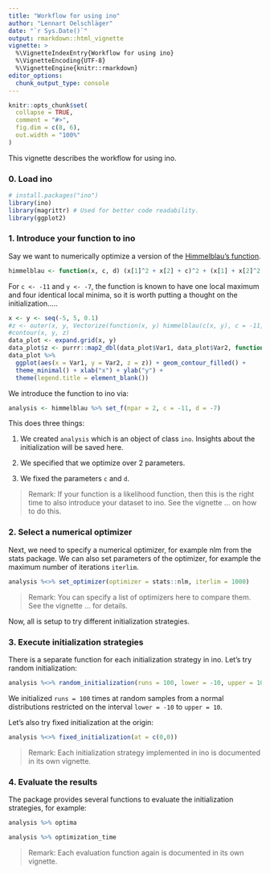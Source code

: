 ```yaml
---
title: "Workflow for using ino"
author: "Lennart Oelschläger"
date: "`r Sys.Date()`"
output: rmarkdown::html_vignette
vignette: >
  %\VignetteIndexEntry{Workflow for using ino}
  %\VignetteEncoding{UTF-8}
  %\VignetteEngine{knitr::rmarkdown}
editor_options: 
  chunk_output_type: console
---
```


```r
knitr::opts_chunk$set(
  collapse = TRUE,
  comment = "#>",
  fig.dim = c(8, 6),
  out.width = "100%"
)
```

This vignette describes the workflow for using ino.

### 0. Load ino

```r
# install.packages("ino")
library(ino)
library(magrittr) # Used for better code readability.
library(ggplot2)
```

### 1. Introduce your function to ino

Say we want to numerically optimize a version of the [Himmelblau's function](https://en.wikipedia.org/wiki/Himmelblau%27s_function).

```r
himmelblau <- function(x, c, d) (x[1]^2 + x[2] + c)^2 + (x[1] + x[2]^2 + d)^2
```

For `c <- -11` and `y <- -7`, the function is known to have one local maximum and four identical local minima, so it is worth putting a thought on the initialization.....

```r
x <- y <- seq(-5, 5, 0.1)
#z <- outer(x, y, Vectorize(function(x, y) himmelblau(c(x, y), c = -11, d = -7)))
#contour(x, y, z)
data_plot <- expand.grid(x, y)
data_plot$z <- purrr::map2_dbl(data_plot$Var1, data_plot$Var2, function(x, y) himmelblau(c(x, y), c = -11, d = -7))
data_plot %>% 
  ggplot(aes(x = Var1, y = Var2, z = z)) + geom_contour_filled() +
  theme_minimal() + xlab("x") + ylab("y") +
  theme(legend.title = element_blank())
```
<!-- TODO: Add better visualization. Perhaps own visualization function? -->

We introduce the function to ino via:

```r
analysis <- himmelblau %>% set_f(npar = 2, c = -11, d = -7)
```

This does three things:

1. We created `analysis` which is an object of class `ino`. Insights about the initialization will be saved here.

2. We specified that we optimize over 2 parameters.

3. We fixed the parameters `c` and `d`.

> Remark: If your function is a likelihood function, then this is the right time to also introduce your dataset to ino. See the vignette ... on how to do this.

### 2. Select a numerical optimizer

Next, we need to specify a numerical optimizer, for example nlm from the stats package. We can also set parameters of the optimizer, for example the maximum number of iterations `iterlim`.

```r
analysis %<>% set_optimizer(optimizer = stats::nlm, iterlim = 1000)
```

> Remark: You can specify a list of optimizers here to compare them. See the vignette ... for details.

Now, all is setup to try different initialization strategies.

### 3. Execute initialization strategies

There is a separate function for each initialization strategy in ino. Let's try random initialization:

```r
analysis %<>% random_initialization(runs = 100, lower = -10, upper = 10, sampler = "normal")
```

We initialized `runs = 100` times at random samples from a normal distributions restricted on the interval `lower = -10` to `upper = 10`.

Let's also try fixed initialization at the origin:
```r
analysis %<>% fixed_initialization(at = c(0,0))
```

> Remark: Each initialization strategy implemented in ino is documented in its own vignette.

### 4. Evaluate the results

The package provides several functions to evaluate the initialization strategies, for example:

```r
analysis %>% optima
```

```r
analysis %>% optimization_time
```

> Remark: Each evaluation function again is documented in its own vignette.
